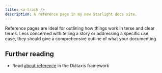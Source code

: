 ```yaml
---
title: <a-track />
description: A reference page in my new Starlight docs site.
---
```



Reference pages are ideal for outlining how things work in terse and clear terms.
Less concerned with telling a story or addressing a specific use case, they should give a comprehensive outline of what your documenting.

## Further reading

- Read [about reference](https://diataxis.fr/reference/) in the Diátaxis framework

<div class="not-content">
  <Track client:load overflowscroll>
    <div>
      <canvas class="bg-slate-700 m-1" />
    </div>
    <div>
      <canvas class="bg-slate-700 m-1" />
    </div>
    <div>
      <canvas class="bg-slate-700 m-1" />
    </div>
    <div>
      <canvas class="bg-slate-700 m-1" />
    </div>
    <div>
      <canvas class="bg-slate-700 m-1" />
    </div>
    <div>
      <canvas class="bg-slate-700 m-1" />
    </div>
  </Track>
</div>

